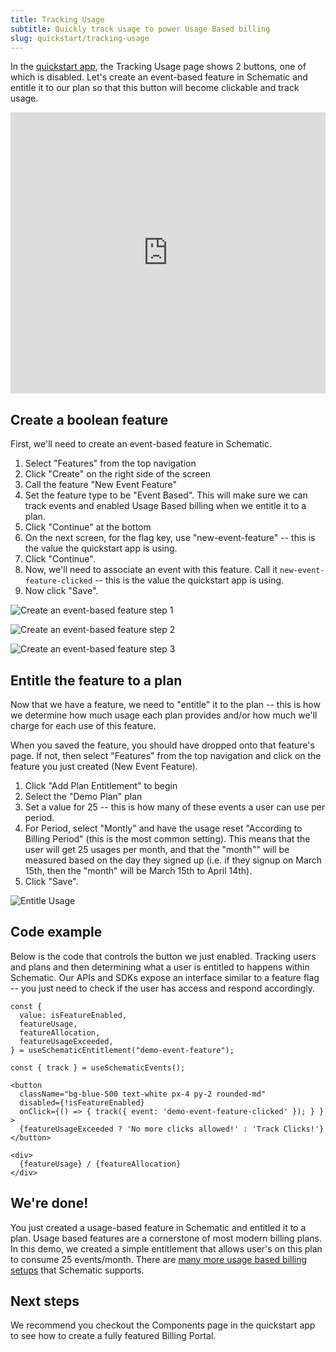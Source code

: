 ```yaml
---
title: Tracking Usage
subtitle: Quickly track usage to power Usage Based billing
slug: quickstart/tracking-usage
---
```


In the [quickstart app](https://github.com/schematichq/quickstart), the Tracking Usage page shows 2 buttons, one of which is disabled. Let's create an event-based feature in Schematic and entitle it to our plan so that this button will become clickable and track usage. 

<iframe
  width="100%"
  height="450px"
  src="https://www.youtube.com/embed/yqIKz8lc7Zs?si=zOZZ332fPxkq8Rpv"
  frameborder="0"
  allow="accelerometer; autoplay; clipboard-write; encrypted-media; gyroscope; picture-in-picture; web-share"
  referrerpolicy="strict-origin-when-cross-origin"
  allowfullscreen
></iframe>

## Create a boolean feature

First, we'll need to create an event-based feature in Schematic. 

1. Select "Features" from the top navigation
2. Click "Create" on the right side of the screen
3. Call the feature "New Event Feature"
4. Set the feature type to be "Event Based". This will make sure we can track events and enabled Usage Based billing when we entitle it to a plan.
5. Click "Continue" at the bottom
6. On the next screen, for the flag key, use "new-event-feature" -- this is the value the quickstart app is using.
7. Click "Continue". 
8. Now, we'll need to associate an event with this feature. Call it `new-event-feature-clicked` -- this is the value the quickstart app is using.
9. Now click "Save".

![Create an event-based feature step 1](../../assets/images/quickstart/quickstart-tracking-usage-1.png)

![Create an event-based feature step 2](../../assets/images/quickstart/quickstart-tracking-usage-2.png)

![Create an event-based feature step 3](../../assets/images/quickstart/quickstart-tracking-usage-3.png)

## Entitle the feature to a plan

Now that we have a feature, we need to "entitle" it to the plan -- this is how we determine how much usage each plan provides and/or how much we'll charge for each use of this feature.

When you saved the feature, you should have dropped onto that feature's page. If not, then select "Features" from the top navigation and click on the feature you just created (New Event Feature).

1. Click "Add Plan Entitlement" to begin
2. Select the "Demo Plan" plan
3. Set a value for 25 -- this is how many of these events a user can use per period.
4. For Period, select "Montly" and have the usage reset "According to Billing Period" (this is the most common setting). This means that the user will get 25 usages per month, and that the "month"" will be measured based on the day they signed up (i.e. if they signup on March 15th, then the "month" will be March 15th to April 14th).
4. Click "Save".

![Entitle Usage](../../assets/images/quickstart/quickstart-tracking-usage-4.png)


## Code example

Below is the code that controls the button we just enabled. Tracking users and plans and then determining what a user is entitled to happens within Schematic. Our APIs and SDKs expose an interface similar to a feature flag -- you just need to check if the user has access and respond accordingly.

```
const {
  value: isFeatureEnabled,
  featureUsage,
  featureAllocation,
  featureUsageExceeded,
} = useSchematicEntitlement("demo-event-feature");

const { track } = useSchematicEvents();

<button 
  className="bg-blue-500 text-white px-4 py-2 rounded-md"
  disabled={!isFeatureEnabled}
  onClick={() => { track({ event: 'demo-event-feature-clicked' }); } }
>
  {featureUsageExceeded ? 'No more clicks allowed!' : 'Track Clicks!'}
</button>

<div>
  {featureUsage} / {featureAllocation}
</div>
```

## We're done!

You just created a usage-based feature in Schematic and entitled it to a plan. Usage based features are a cornerstone of most modern billing plans. In this demo, we created a simple entitlement that allows user's on this plan to consume 25 events/month. There are [many more usage based billing setups](/billing/usage-based-billing) that Schematic supports.

## Next steps

We recommend you checkout the Components page in the quickstart app to see how to create a fully featured Billing Portal.
